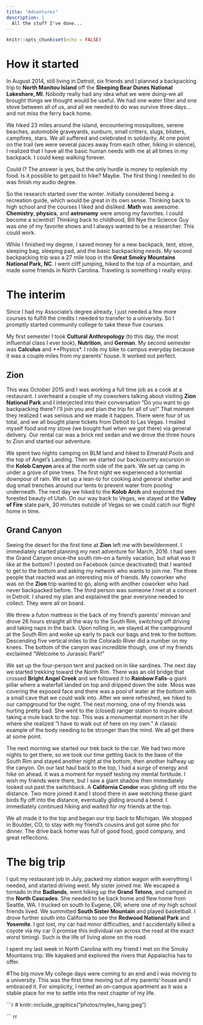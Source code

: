 ```yaml
---
title: "Adventures"
description: |
  All the stuff I've done...
---
```


```r
knitr::opts_chunk$set(echo = FALSE)

```
# How it started
In August 2014, still living in Detroit, six friends and I planned a backpacking trip to **North Manitou Island** off the **Sleeping Bear Dunes National Lakeshore, MI**. Nobody really had any idea what we were doing--we all brought things we thought would be useful. We had one water filter and one stove between all of us, and all we needed to do was survive three days... and not miss the ferry back home.  

We hiked 23 miles around the island, encountering mosquitoes, serene beaches, automobile graveyards, sunburn, small critters, slugs, blisters, campfires, stars. We all suffered and celebrated in solidarity. At one point on the trail (we were several paces away from each other, hiking in silence), I realized that I have all the basic human needs with me at all times in my backpack. I could keep walking forever.  

Could I? The answer is yes, but the only hurdle is money to replenish my food. Is it possible to get paid to hike? Maybe. The first thing I needed to do was finish my audio degree.  

So the research started over the winter. Initially considered being a recreation guide, which would be great in its own sense. Thinking back to high school and the courses I liked and disliked. **Math** was awesome. **Chemistry**, **physics**, and **astronomy** were among my favorites. I could become a scientist! Thinking back to childhood, Bill Nye the Science Guy was one of my favorite shows and I always wanted to be a researcher. This could work.  

While I finished my degree, I saved money for a new backpack, tent, stove, sleeping bag, sleeping pad, and the basic backpacking needs. My second backpacking trip was a 27 mile loop in the **Great Smoky Mountains National Park, NC**. I went cliff jumping, hiked to the top of a mountain, and made some friends in North Carolina. Traveling is something I really enjoy.  

# The interim
Since I had my Associate's degree already, I just needed a few more courses to fulfill the credits I needed to transfer to a university. So I promptly started community college to take these five courses.  

My first semester I took **Cultural Anthropology** (to this day, the most influential class I ever took), **Nutrition**, and **German**. My second semester was **Calculus** and **Physics*. I rode my bike to campus everyday because it was a couple miles from my parents' house. It worked out perfect.  

## Zion
This was October 2015 and I was working a full time job as a cook at a restaurant. I overheard a couple of my coworkers talking about visiting **Zion National Park** and I interjected into their conversation "Do you want to go backpacking there? I'll join you and plan the trip for all of us!" That moment they realized I was serious and we made it happen. There were four of us total, and we all bought plane tickets from Detroit to Las Vegas. I mailed myself food and my stove (we bought fuel when we got there) via general delivery. Our rental car was a brick red sedan and we drove the three hours to Zion and started our adventure.  

We spent two nights camping on BLM land and hiked to Emerald Pools and the top of Angel's Landing. Then we started our backcountry excursion in the **Kolob Canyon** area at the north side of the park. We set up camp in under a grove of pine trees. The first night we experienced a torrential downpour of rain. We set up a lean-to for cooking and general shelter and dug small trenches around our tents to prevent water from pooling underneath. The next day we hiked to the **Kolob Arch** and explored the forested beauty of Utah. On our way back to Vegas, we stayed at the **Valley of Fire** state park, 30 minutes outside of Vegas so we could catch our flight home in time.  

## Grand Canyon
Seeing the desert for the first time at **Zion** left me with bewilderment. I immediately started planning my next adventure for March, 2016. I had seen the Grand Canyon once--the south rim--on a family vacation, but what was it like at the bottom? I posted on Facebook (since deactivated) that I wanted to get to the bottom and asking my network who wants to join me. The three people that reacted was an interesting mix of friends. My coworker who was on the **Zion** trip wanted to go, along with another coworker who had never backpacked before. The third person was someone I met at a concert in Detroit. I shared my plan and explained the gear everyone needed to collect. They were all on board.  

We threw a futon mattress in the back of my friend's parents' minivan and drove 26 hours straight all the way to the South Rim, switching off driving and taking naps in the back. Upon rolling in, we stayed at the campground at the South Rim and woke up early to pack our bags and trek to the bottom. Descending five vertical miles to the Colorado River did a number on my knees. The bottom of the canyon was incredible though, one of my friends exclaimed "Welcome to Jurassic Park!"

We set up the four-person tent and packed on in like sardines. The next day we started trekking toward the North Rim. There was an old bridge that crossed **Bright Angel Creek** and we followed it to **Rainbow Falls**--a giant pillar where a waterfall landed on top and dripped down the side. Moss was covering the exposed face and there was a pool of water at the bottom with a small cave that we could walk into. After we were refreshed, we hiked to our campground for the night. The next morning, one of my friends was hurting pretty bad. She went to the (closed) ranger station to inquire about taking a mule back to the top. This was a monumental moment in her life where she realized "I have to walk out of here on my own." A classic example of the body needing to be stronger than the mind. We all get there at some point.  

The next morning we started our trek back to the car. We had two more nights to get there, so we took our time getting back to the base of the South Rim and stayed another night at the bottom, then another halfway up the canyon. On our last haul back to the top, I had a surge of energy and hike on ahead. It was a moment for myself testing my mental fortitude. I wish my friends were there, but I saw a giant shadow then immediately looked out past the switchback. A **California Condor** was gliding off into the distance. Two more joined it and I stood there in awe watching these giant birds fly off into the distance, eventually gliding around a bend. I immediately continued hiking and waited for my friends at the top.  

We all made it to the top and began our trip back to Michigan. We stopped in Boulder, CO, to stay with my friend's cousins and got some pho for dinner. The drive back home was full of good food, good company, and great reflections.  

# The big trip
I quit my restaurant job in July, packed my station wagon with everything I needed, and started driving west. My sister joined me. We escaped a tornado in the **Badlands**, went hiking up the **Grand Tetons**, and camped in the **North Cascades**. She needed to be back home and flew home from Seattle, WA. I trucked on south to Eugene, OR, where one of my high school friends lived. We summitted **South Sister Mountain** and played basketball. I drove further south into California to see the **Redwood National Park** and **Yosemite**. I got lost, my car had minor difficulties, and I accidentally killed a coyote via my car (I promise this individual ran across the road at the exact worst timing). Such is the life of living alone on the road.  

I spent my last week in North Carolina with my friend I met on the Smoky Mountains trip. We kayaked and explored the rivers that Appalachia has to offer. 


#The big move
My college days were coming to an end and I was moving to a university. This was the first time moving out of my parents' house and I embraced it. For simplicity, I rented an on-campus apartment as it was a stable place for me to settle into the next chapter of my life.

```r
# knitr::include_graphics("photos/myles_hang.jpeg")


```  rr
